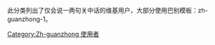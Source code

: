 此分类列出了仅会说一两句关中话的维基用户，大部分使用巴别模板：zh-guanzhong-1。

[[Category:Zh-guanzhong_使用者|Category:Zh-guanzhong 使用者]]